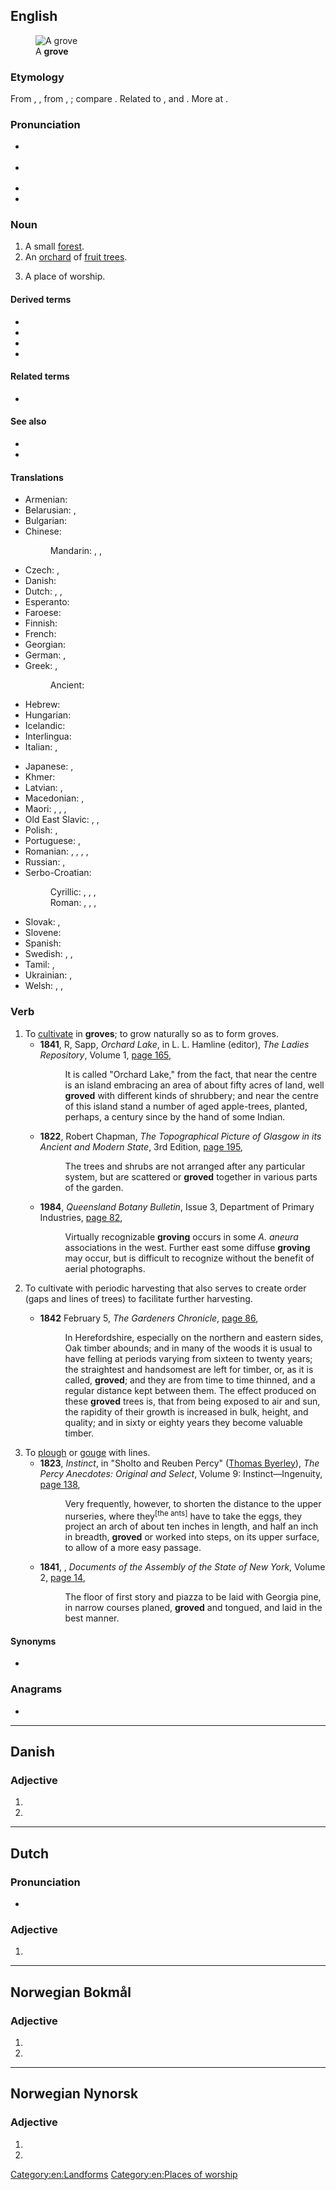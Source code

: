 {{also|Grove}}
==English==
{{wikipedia|dab=Grove}}
[[File:Zawilec gajowy cm02.jpg|right|thumb|A '''grove''']]

===Etymology===
From {{inh|en|enm|grove}}, {{m|enm|grave}}, from {{inh|en|ang|grāf}}, {{m|ang|grāfa|t=grove; copse}}; compare {{cog|en|groove}}. Related to {{cog|ang|grǣf}}, {{m|ang|grǣfe|t=brushwood; thicket; copse}} and {{cog|ang|grǣfa|t=thicket}}. More at {{l|en|greave}}.

===Pronunciation===
* {{a|RP}} {{IPA|/ɡɹəʊv/|lang=en}}
* {{a|US}} {{IPA|/ɡɹoʊv/|lang=en}}
* {{audio|en-us-grove.ogg|Audio (US)|lang=en}}
* {{rhymes|əʊv|lang=en}}

===Noun===
{{en-noun}}

# A small [[forest]].
# An [[orchard]] of [[fruit tree]]s.
# {{lb|en|Druidism|Wicca}} A place of worship.

====Derived terms====
* {{l|en|Council Grove}}
* {{l|en|Grove Hill}}
* {{l|en|grovy}}
* {{l|en|Hazel Grove}}

====Related terms====
* {{l|en|mangrove}}

====See also====
* {{l|en|thicket}}
* {{l|en|copse}}

====Translations====
{{trans-top|small forest}}
* Armenian: {{t+|hy|պուրակ}}
* Belarusian: {{t|be|гай|m|sc=Cyrl}}, {{t|be|лясо́к|m|sc=Cyrl}}
* Bulgarian: {{t+|bg|горичка|f|sc=Cyrl}}
* Chinese:
*: Mandarin: {{t+|cmn|林子|tr=línzi|sc=Hani}}, {{t+|cmn|小樹林|sc=Hani}}, {{t+|cmn|小树林|tr=xiaǒshùlín|sc=Hani}}
* Czech: {{t|cs|háj|m}}, {{t|cs|lesík|m}}
* Danish: {{t+|da|lund|c}}
* Dutch: {{t+|nl|bosje|n}}, {{t+|nl|loo|n}}, {{t+|nl|horst|f}}
* Esperanto: {{t|eo|arbetaro}}
* Faroese: {{t|fo|lund|f}}
* Finnish: {{t+|fi|metsikkö}}
* French: {{t+|fr|bosquet|m}}
* Georgian: {{t+|ka|კორომი}}
* German: {{t+|de|Hain|m}}, {{t+|de|Gehölz|n}}
* Greek: {{t+|el|σύδεντρο|n}}, {{t+|el|άλσος|n}}
*: Ancient: {{t|grc|ἄλσος|n}}
* Hebrew: {{t+|he|חורש|m|tr=khóresh|alt=חֹרֶשׁ|sc=Hebr}}
* Hungarian: {{t+|hu|liget}}
* Icelandic: {{t+|is|lundur|m}}
* Interlingua: {{t|ia|boschetto|m}}
* Italian: {{t|it|boschetto}}, {{t+|it|piantagione}}
{{trans-mid}}
* Japanese: {{t+|ja|林|tr=はやし, hayashi}}, {{t|ja|木立|tr=こだち, kodachi|sc=Jpan}}
* Khmer: {{t+|km|ច្បារ|sc=Khmr|tr=cbaa}}
* Latvian: {{t|lv|birzs|f}}, {{t|lv|birztala|f}} {{qualifier|poeticism}}
* Macedonian: {{t|mk|забел|m}}, {{t|mk|корија|f}}
* Maori: {{t|mi|uru}}, {{t|mi|aropā}}, {{t|mi|urupuia}}, {{t|mi|hāpua}}
* Old East Slavic: {{t|orv|гаи}}, {{t|orv|роща}}, {{t|orv|лѣсъкъ}}
* Polish: {{t+|pl|gaj|m}}, {{t+|pl|lasek|m}}
* Portuguese: {{t+|pt|bosque|m}}, {{t+|pt|bosquete|m}}
* Romanian: {{t+|ro|pădurice|f}}, {{t+|ro|crâng|n}}, {{t+|ro|arboret|n}}, {{t+|ro|tufiș|n}}, {{t+|ro|dumbravă|f}}
* Russian: {{t+|ru|ро́ща|f}}, {{t+|ru|лесо́к|m}}
* Serbo-Croatian:
*: Cyrillic: {{t|sh|луг|m}}, {{t|sh|гај|m}}, {{t|sh|шумица|f}}, {{t|sh|шумарак|m}}
*: Roman: {{t+|sh|lug|m}}, {{t+|sh|gaj|m}}, {{t+|sh|šumica|f}}, {{t+|sh|šumarak|m}}
* Slovak: {{t+|sk|háj|m}}, {{t|sk|lesík|m}}
* Slovene: {{t|sl|gaj|m}}
* Spanish: {{t+|es|arboleda|f}}
* Swedish: {{t+|sv|lund}}, {{t+|sv|dunge}}, {{t+|sv|skogsdunge|c}}
* Tamil: {{t+|ta|தோப்பு}}, {{t+|ta|சோலை}}
* Ukrainian: {{t+|uk|гай|m|sc=Cyrl}}, {{t|uk|лісо́к|m|sc=Cyrl}}
* Welsh: {{t|cy|celli|f}}, {{t+|cy|llwyn|m}}, {{t|cy|prysg|m}}
{{trans-bottom}}

{{trans-see|orchard}}

===Verb===
{{en-verb|grov}}

# To [[cultivate]] in '''groves'''; to grow naturally so as to form groves.
#* '''1841''', R, Sapp, ''Orchard Lake'', in L. L. Hamline (editor), ''The Ladies Repository'', Volume 1, [https://books.google.com.au/books?id=aSvZAAAAMAAJ&pg=PA165&dq=%22groved%22%7C%22groving%22&hl=en&sa=X&redir_esc=y#v=onepage&q=%22groved%22%7C%22groving%22&f=false page 165],
#*: It is called "Orchard Lake," from the fact, that near the centre is an island embracing an area of about fifty acres of land, well '''groved''' with different kinds of shrubbery; and near the centre of this island stand a number of aged apple-trees, planted, perhaps, a century since by the hand of some Indian.
#* '''1822''', Robert Chapman, ''The Topographical Picture of Glasgow in its Ancient and Modern State'', 3rd Edition, [https://books.google.com.au/books?id=GCUNAAAAYAAJ&pg=PA195&dq=%22groved%22%7C%22groving%22&hl=en&sa=X&redir_esc=y#v=onepage&q=%22groved%22%7C%22groving%22&f=false page 195],
#*: The trees and shrubs are not arranged after any particular system, but are scattered or '''groved''' together in various parts of the garden.
#* '''1984''', ''Queensland Botany Bulletin'', Issue 3, Department of Primary Industries, [https://books.google.com.au/books?id=yoolAQAAMAAJ&q=%22groved%22%7C%22groving%22&dq=%22groved%22%7C%22groving%22&hl=en&sa=X&redir_esc=y page 82],
#*: Virtually recognizable '''groving''' occurs in some ''A. aneura'' associations in the west. Further east some diffuse '''groving''' may occur, but is difficult to recognize without the benefit of aerial photographs.
# {{lb|en|forestry|of trees}} To cultivate with periodic harvesting that also serves to create order (gaps and lines of trees) to facilitate further harvesting.
#* '''1842''' February 5, ''The Gardeners Chronicle'', [https://books.google.com.au/books?id=_Sw1AQAAMAAJ&pg=PA86&dq=%22groved%22%7C%22groving%22&hl=en&sa=X&redir_esc=y#v=onepage&q=%22groved%22%7C%22groving%22&f=false page 86],
#*: In Herefordshire, especially on the northern and eastern sides, Oak timber abounds; and in many of the woods it is usual to have felling at periods varying from sixteen to twenty years; the straightest and handsomest are left for timber, or, as it is called, '''groved'''; and they are from time to time thinned, and a regular distance kept between them. The effect produced on these '''groved''' trees is, that from being exposed to air and sun, the rapidity of their growth is increased in bulk, height, and quality; and in sixty or eighty years they become valuable timber.
# To [[plough]] or [[gouge]] with lines.
#* '''1823''', ''Instinct'', in "Sholto and Reuben Percy" ([[w:Thomas Byerley (journalist)|Thomas Byerley]]), ''The Percy Anecdotes: Original and Select'', Volume 9: Instinct—Ingenuity, [https://books.google.com.au/books?id=T-ZBAQAAMAAJ&pg=PA138&dq=%22groved%22%7C%22groving%22&hl=en&sa=X&redir_esc=y#v=onepage&q=%22groved%22%7C%22groving%22&f=false page 138],
#*: Very frequently, however, to shorten the distance to the upper nurseries, where they<sup>[the ants]</sup> have to take the eggs, they project an arch of about ten inches in length, and half an inch in breadth, '''groved''' or worked into steps, on its upper surface, to allow of a more easy passage.
#* '''1841''', {{w|New York State Assembly}}, ''Documents of the Assembly of the State of New York'', Volume 2, [https://books.google.com.au/books?id=xVYbAQAAIAAJ&pg=PP28&dq=%22groved%22%7C%22groving%22&hl=en&sa=X&redir_esc=y#v=onepage&q=%22groved%22%7C%22groving%22&f=false page 14],
#*: The floor of first story and piazza to be laid with Georgia pine, in narrow courses planed, '''groved''' and tongued, and laid in the best manner.

====Synonyms====
* {{sense|gouge with lines}} {{l|en|groove}}

===Anagrams===
* {{anagrams|en|Gover}}

[[Category:en:Landforms]]
[[Category:en:Places of worship]]

----

==Danish==

===Adjective===
{{head|da|adjective form}}

# {{form of|definite|grov|lang=da}}
# {{plural of|grov|lang=da}}

----

==Dutch==

===Pronunciation===
* {{audio|Nl-grove.ogg|Audio|lang=nl}}

===Adjective===
{{nl-adj-form}}

# {{nl-adj form of|infl|grof}}

----

==Norwegian Bokmål==

===Adjective===
{{head|nb|adjective form}}

# {{form of|definite singular|grov|lang=nb}}
# {{plural of|grov|lang=nb}}

----

==Norwegian Nynorsk==

===Adjective===
{{head|nn|adjective form}}

# {{singular definite of|grov|lang=nn}}
# {{plural of|grov|lang=nn}}
